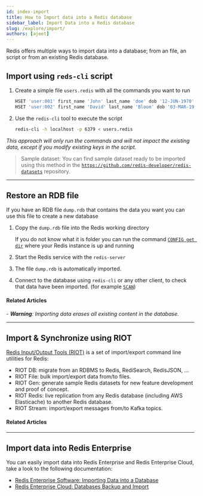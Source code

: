 ```yaml
---
id: index-import
title: How to Import data into a Redis database
sidebar_label: Import Data into a Redis database
slug: /explore/import/
authors: [ajeet]
---
```





Redis offers multiple ways to import data into a database; from an file, an script or from an existing Redis database.


## Import using `reds-cli` script

1. Create a simple file `users.redis` with all the commands you want to run

    ```bash
    HSET 'user:001' first_name 'John' last_name 'doe' dob '12-JUN-1970'
    HSET 'user:002' first_name 'David' last_name 'Bloom' dob '03-MAR-1981'
    ```

2. Use the `redis-cli` tool to execute the script

    ```bash
    redis-cli -h localhost -p 6379 < users.redis
    ```

*This approach will only run the commands and will not impact the existing data, except if you modify existing keys in the script.*

> Sample dataset: You can find sample dataset ready to be imported using this method in the [`https://github.com/redis-developer/redis-datasets`](https://github.com/redis-developer/redis-datasets) repository.

---
## Restore an RDB file

If you have an RDB file `dump.rdb` that contains the data you want you can use this file to create a new database

1. Copy the `dump.rdb` file into the Redis working directory 

    If you do not know what it is folder you can run the command [`CONFIG get dir`](https://redis.io/commands/config-get) where your Redis instance is up and running

2. Start the Redis service with the `redis-server`
3. The file `dump.rdb` is automatically imported.
4. Connect to the database using `redis-cli` or any other client, to check that data have been imported. (for example [`SCAN`](https://redis.io/commands/SCAN))

#### Related Articles
<div class="row">
<div class="col">
<RedisCard 
        title="Redis Persistence" 
        page="https://redis.io/topics/persistence"
        />
</div>
<div class="col">
</div>
</div>


*- **Warning**: Importing data erases all existing content in the database.*

---
## Import & Synchronize using RIOT

[Redis Input/Output Tools (RIOT)](/explore/riot) is a set of import/export command line utilities for Redis:

* RIOT DB: migrate from an RDBMS to Redis, RediSearch, RedisJSON, ...
* RIOT File: bulk import/export data from/to files.
* RIOT Gen: generate sample Redis datasets for new feature development and proof of concept.
* RIOT Redis: live replication from any Redis database (including AWS Elasticache) to another Redis database.
* RIOT Stream: import/export messages from/to Kafka topics.


#### Related Articles
<div class="row">
<div class="col">
<RedisCard 
        title="Online Database Migration from Amazon ElastiCache to Redis Enterprise Cloud using RIOT" 
        page="/create/aws/import/database-migration-aws-elasticache-redis-enterprise-cloud"
        />
</div>
</div>




---
## Import data into Redis Enterprise

You can easily import data into Redis Enterprise and Redis Enterprise Cloud, take a look to the following documentation:

* [Redis Enterprise Software: Importing Data into a Database](https://docs.redis.com/latest/rs/administering/import-export/importing-data/)
* [Redis Enterprise Cloud: Databases Backup and Import](https://docs.redis.com/latest/rc/api/examples/back-up-and-import-data/)

